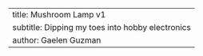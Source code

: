 ---
title: Mushroom Lamp v1
subtitle: Dipping my toes into hobby electronics
author: Gaelen Guzman
---